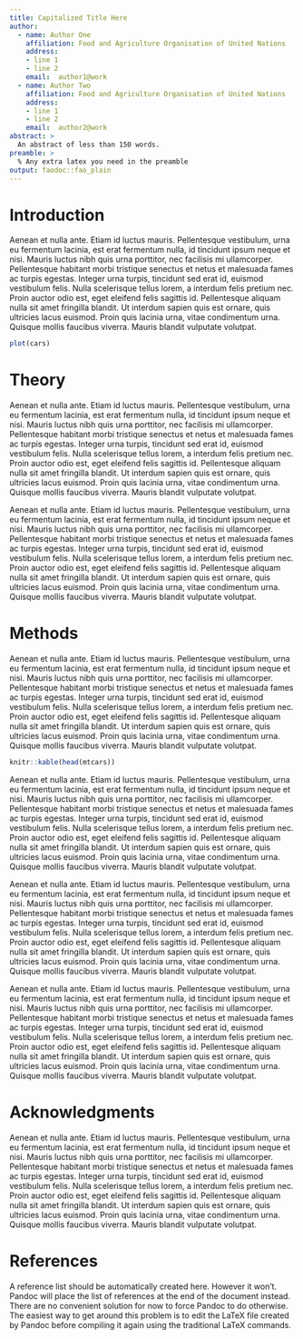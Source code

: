 ```yaml
---
title: Capitalized Title Here
author:
  - name: Author One
    affiliation: Food and Agriculture Organisation of United Nations
    address:
    - line 1
    - line 2
    email:  author1@work
  - name: Author Two
    affiliation: Food and Agriculture Organisation of United Nations
    address:
    - line 1
    - line 2
    email:  author2@work
abstract: >
  An abstract of less than 150 words.
preamble: >
  % Any extra latex you need in the preamble
output: faodoc::fao_plain
---
```



<!-- TOC begin -->
\begingroup
\textbf{Table of Content}
\vspace{-10mm}
\let\cleardoublepage\relax
\let\clearpage\relax
\renewcommand\contentsname{}
\tableofcontents
\endgroup
\hrulefill
<!-- TOC ending -->


# Introduction

Aenean et nulla ante. Etiam id luctus mauris. Pellentesque vestibulum, urna eu fermentum lacinia, est erat fermentum nulla, id tincidunt ipsum neque et nisi. Mauris luctus nibh quis urna porttitor, nec facilisis mi ullamcorper. Pellentesque habitant morbi tristique senectus et netus et malesuada fames ac turpis egestas. Integer urna turpis, tincidunt sed erat id, euismod vestibulum felis. Nulla scelerisque tellus lorem, a interdum felis pretium nec. Proin auctor odio est, eget eleifend felis sagittis id. Pellentesque aliquam nulla sit amet fringilla blandit. Ut interdum sapien quis est ornare, quis ultricies lacus euismod. Proin quis lacinia urna, vitae condimentum urna. Quisque mollis faucibus viverra. Mauris blandit vulputate volutpat. 

```r
plot(cars)
```


# Theory

Aenean et nulla ante. Etiam id luctus mauris. Pellentesque vestibulum, urna eu fermentum lacinia, est erat fermentum nulla, id tincidunt ipsum neque et nisi. Mauris luctus nibh quis urna porttitor, nec facilisis mi ullamcorper. Pellentesque habitant morbi tristique senectus et netus et malesuada fames ac turpis egestas. Integer urna turpis, tincidunt sed erat id, euismod vestibulum felis. Nulla scelerisque tellus lorem, a interdum felis pretium nec. Proin auctor odio est, eget eleifend felis sagittis id. Pellentesque aliquam nulla sit amet fringilla blandit. Ut interdum sapien quis est ornare, quis ultricies lacus euismod. Proin quis lacinia urna, vitae condimentum urna. Quisque mollis faucibus viverra. Mauris blandit vulputate volutpat. 

Aenean et nulla ante. Etiam id luctus mauris. Pellentesque vestibulum, urna eu fermentum lacinia, est erat fermentum nulla, id tincidunt ipsum neque et nisi. Mauris luctus nibh quis urna porttitor, nec facilisis mi ullamcorper. Pellentesque habitant morbi tristique senectus et netus et malesuada fames ac turpis egestas. Integer urna turpis, tincidunt sed erat id, euismod vestibulum felis. Nulla scelerisque tellus lorem, a interdum felis pretium nec. Proin auctor odio est, eget eleifend felis sagittis id. Pellentesque aliquam nulla sit amet fringilla blandit. Ut interdum sapien quis est ornare, quis ultricies lacus euismod. Proin quis lacinia urna, vitae condimentum urna. Quisque mollis faucibus viverra. Mauris blandit vulputate volutpat. 


# Methods

Aenean et nulla ante. Etiam id luctus mauris. Pellentesque vestibulum, urna eu fermentum lacinia, est erat fermentum nulla, id tincidunt ipsum neque et nisi. Mauris luctus nibh quis urna porttitor, nec facilisis mi ullamcorper. Pellentesque habitant morbi tristique senectus et netus et malesuada fames ac turpis egestas. Integer urna turpis, tincidunt sed erat id, euismod vestibulum felis. Nulla scelerisque tellus lorem, a interdum felis pretium nec. Proin auctor odio est, eget eleifend felis sagittis id. Pellentesque aliquam nulla sit amet fringilla blandit. Ut interdum sapien quis est ornare, quis ultricies lacus euismod. Proin quis lacinia urna, vitae condimentum urna. Quisque mollis faucibus viverra. Mauris blandit vulputate volutpat. 

```r
knitr::kable(head(mtcars))
```

Aenean et nulla ante. Etiam id luctus mauris. Pellentesque vestibulum, urna eu fermentum lacinia, est erat fermentum nulla, id tincidunt ipsum neque et nisi. Mauris luctus nibh quis urna porttitor, nec facilisis mi ullamcorper. Pellentesque habitant morbi tristique senectus et netus et malesuada fames ac turpis egestas. Integer urna turpis, tincidunt sed erat id, euismod vestibulum felis. Nulla scelerisque tellus lorem, a interdum felis pretium nec. Proin auctor odio est, eget eleifend felis sagittis id. Pellentesque aliquam nulla sit amet fringilla blandit. Ut interdum sapien quis est ornare, quis ultricies lacus euismod. Proin quis lacinia urna, vitae condimentum urna. Quisque mollis faucibus viverra. Mauris blandit vulputate volutpat. 

Aenean et nulla ante. Etiam id luctus mauris. Pellentesque vestibulum, urna eu fermentum lacinia, est erat fermentum nulla, id tincidunt ipsum neque et nisi. Mauris luctus nibh quis urna porttitor, nec facilisis mi ullamcorper. Pellentesque habitant morbi tristique senectus et netus et malesuada fames ac turpis egestas. Integer urna turpis, tincidunt sed erat id, euismod vestibulum felis. Nulla scelerisque tellus lorem, a interdum felis pretium nec. Proin auctor odio est, eget eleifend felis sagittis id. Pellentesque aliquam nulla sit amet fringilla blandit. Ut interdum sapien quis est ornare, quis ultricies lacus euismod. Proin quis lacinia urna, vitae condimentum urna. Quisque mollis faucibus viverra. Mauris blandit vulputate volutpat. 

Aenean et nulla ante. Etiam id luctus mauris. Pellentesque vestibulum, urna eu fermentum lacinia, est erat fermentum nulla, id tincidunt ipsum neque et nisi. Mauris luctus nibh quis urna porttitor, nec facilisis mi ullamcorper. Pellentesque habitant morbi tristique senectus et netus et malesuada fames ac turpis egestas. Integer urna turpis, tincidunt sed erat id, euismod vestibulum felis. Nulla scelerisque tellus lorem, a interdum felis pretium nec. Proin auctor odio est, eget eleifend felis sagittis id. Pellentesque aliquam nulla sit amet fringilla blandit. Ut interdum sapien quis est ornare, quis ultricies lacus euismod. Proin quis lacinia urna, vitae condimentum urna. Quisque mollis faucibus viverra. Mauris blandit vulputate volutpat. 


# Acknowledgments {-}

Aenean et nulla ante. Etiam id luctus mauris. Pellentesque vestibulum, urna eu fermentum lacinia, est erat fermentum nulla, id tincidunt ipsum neque et nisi. Mauris luctus nibh quis urna porttitor, nec facilisis mi ullamcorper. Pellentesque habitant morbi tristique senectus et netus et malesuada fames ac turpis egestas. Integer urna turpis, tincidunt sed erat id, euismod vestibulum felis. Nulla scelerisque tellus lorem, a interdum felis pretium nec. Proin auctor odio est, eget eleifend felis sagittis id. Pellentesque aliquam nulla sit amet fringilla blandit. Ut interdum sapien quis est ornare, quis ultricies lacus euismod. Proin quis lacinia urna, vitae condimentum urna. Quisque mollis faucibus viverra. Mauris blandit vulputate volutpat. 


# References

A reference list should be automatically created here. However it won't. Pandoc
will place the list of references at the end of the document instead. There are
no convenient solution for now to force Pandoc to do otherwise. The easiest way
to get around this problem is to edit the LaTeX file created by Pandoc before
compiling it again using the traditional LaTeX commands.
